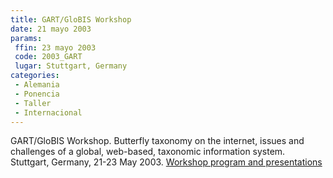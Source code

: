 ```yaml
---
title: GART/GloBIS Workshop
date: 21 mayo 2003
params:
 ffin: 23 mayo 2003
 code: 2003_GART
 lugar: Stuttgart, Germany
categories:
 - Alemania
 - Ponencia
 - Taller
 - Internacional
---
```


GART/GloBIS Workshop. Butterfly taxonomy on the internet, issues and challenges of a global, web-based, taxonomic information system. Stuttgart, Germany, 21-23 May 2003.  [Workshop program and presentations](http://www.insects-online.de/gartfron.htm)

